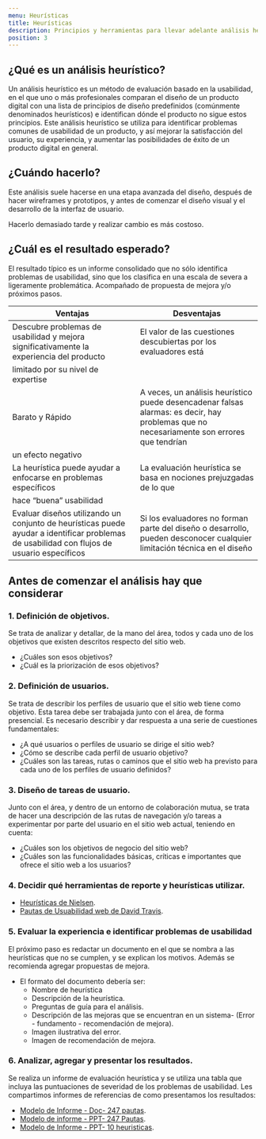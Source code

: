 ```yaml
---
menu: Heurísticas
title: Heurísticas
description: Principios y herramientas para llevar adelante análisis heurásticos
position: 3
---
```


## ¿Qué es un análisis heurístico?

Un análisis heurístico es un método de evaluación basado en la usabilidad, en el que uno o más profesionales comparan el diseño de un producto digital con una lista de principios de diseño predefinidos (comúnmente denominados heurísticos) e identifican dónde el producto no sigue estos principios.
Este análisis heurístico se utiliza para identificar problemas comunes de usabilidad de un producto, y así mejorar la satisfacción del usuario, su experiencia, y aumentar las posibilidades de éxito de un producto digital en general.

## ¿Cuándo hacerlo?

Este análisis suele hacerse en una etapa avanzada del diseño, después de hacer wireframes y prototipos, y antes de comenzar el diseño visual y el desarrollo de la interfaz de usuario.

Hacerlo demasiado tarde y realizar cambio es más costoso.

## ¿Cuál es el resultado esperado?

El resultado típico es un informe consolidado que no sólo identifica problemas de usabilidad, sino que los clasifica en una escala de severa a ligeramente problemática. Acompañado de propuesta de mejora y/o próximos pasos.


| Ventajas              | Desventajas        | 
| ----------------------- | ------------------ |
| Descubre problemas de usabilidad y mejora significativamente la experiencia del producto | El valor de las cuestiones descubiertas por los evaluadores está
limitado por su nivel de expertise |
| Barato y Rápido              | A veces, un análisis heurístico puede desencadenar falsas alarmas: es decir, hay problemas que no necesariamente son errores que tendrían
un efecto negativo          |
| La heurística puede ayudar a enfocarse en problemas específicos        | La evaluación heurística se basa en nociones prejuzgadas de lo que
hace “buena” usabilidad  |
| Evaluar diseños utilizando un conjunto de heurísticas puede ayudar a identificar problemas de usabilidad con flujos de usuario específicos | Si los evaluadores no forman parte del diseño o desarrollo, pueden desconocer cualquier limitación técnica en el diseño         |


## Antes de comenzar el análisis hay que considerar


### 1. **Definición de objetivos.** 
Se trata de analizar y detallar, de la mano del área, todos y cada uno de los objetivos que existen descritos respecto del sitio web.

 - ¿Cuáles son esos objetivos?
 - ¿Cuál es la priorización de esos objetivos?
    
### 2. **Definición de usuarios.** 
Se trata de describir los perfiles de usuario que el sitio web tiene como objetivo. Esta tarea debe ser trabajada junto con el área, de forma presencial. Es necesario describir y dar respuesta a una serie de cuestiones fundamentales:
    
 - ¿A qué usuarios o perfiles de usuario se dirige el sitio web?
 - ¿Cómo se describe cada perfil de usuario objetivo?
 - ¿Cuáles son las tareas, rutas o caminos que el sitio web ha previsto para cada uno de los perfiles de usuario definidos?    
  
### 3. **Diseño de tareas de usuario.** 
Junto con el área, y dentro de un entorno de colaboración mutua, se trata de hacer una descripción de las rutas de navegación y/o tareas a experimentar por parte del usuario en el sitio web actual, teniendo en cuenta:

 - ¿Cuáles son los objetivos de negocio del sitio web?
 - ¿Cuáles son las funcionalidades básicas, críticas e importantes que ofrece el sitio web a los usuarios?

### 4. **Decidir qué herramientas de reporte y heurísticas utilizar.**

 - [Heurísticas de Nielsen](https://gcba.github.io/estandares/pautas/usabilidad/heur%C3%ADsticas/Nielsen/).
 - [Pautas de Usuabilidad web de David Travis]().
    
### 5. **Evaluar la experiencia e identificar problemas de usabilidad** 

El próximo paso es redactar un documento en el que se nombra a las heurísticas que no se cumplen, y se explican los motivos. Además se recomienda agregar propuestas de mejora. 

- El formato del documento debería ser:
    - Nombre de heurística
    - Descripción de la heurística.
    - Preguntas de guía para el análisis.
    - Descripción de las mejoras que se encuentran en un sistema- (Error - fundamento - recomendación de mejora).
    - Imagen ilustrativa del error.
    - Imagen de recomendación de mejora.


### 6. **Analizar, agregar y presentar los resultados.**

Se realiza un informe de evaluación heurística y se utiliza una tabla que incluya las puntuaciones de severidad de los problemas de usabilidad.
Les compartimos informes de referencias de como presentamos los resultados:

 - [Modelo de Informe - Doc- 247 pautas](https://docs.google.com/document/d/1OJL0m8E1W_foO3PLcyXmlgMx_PGXii93FDc0gAQsvos/edit?usp=sharing).
 - [Modelo de informe - PPT- 247 Pautas](https://docs.google.com/presentation/d/1wdiO7aEE3KlHaVsdL6-Va7wcIu-kWxL_sAjJFATuciY/edit?usp=sharing).
 - [Modelo de Informe - PPT- 10 heuristicas](https://docs.google.com/presentation/d/1xcWjjcGPcjX8DpZ_8LZIYsPwHlu6kdLvM0dVBTyzdCk/edit?usp=sharing).
